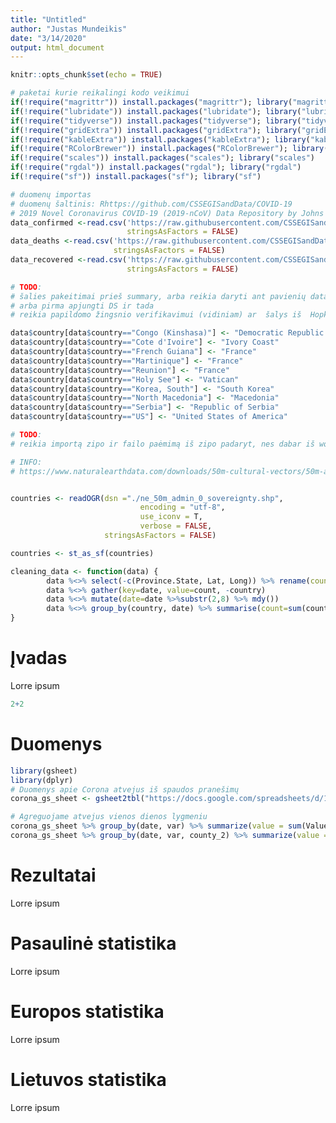 ```yaml
---
title: "Untitled"
author: "Justas Mundeikis"
date: "3/14/2020"
output: html_document
---
```


```r
knitr::opts_chunk$set(echo = TRUE)
```

```r
# paketai kurie reikalingi kodo veikimui
if(!require("magrittr")) install.packages("magrittr"); library("magrittr")
if(!require("lubridate")) install.packages("lubridate"); library("lubridate")
if(!require("tidyverse")) install.packages("tidyverse"); library("tidyverse")
if(!require("gridExtra")) install.packages("gridExtra"); library("gridExtra")
if(!require("kableExtra")) install.packages("kableExtra"); library("kableExtra")
if(!require("RColorBrewer")) install.packages("RColorBrewer"); library("RColorBrewer")
if(!require("scales")) install.packages("scales"); library("scales")
if(!require("rgdal")) install.packages("rgdal"); library("rgdal")
if(!require("sf")) install.packages("sf"); library("sf")
```

```r
# duomenų importas
# duomenų šaltinis: Rhttps://github.com/CSSEGISandData/COVID-19
# 2019 Novel Coronavirus COVID-19 (2019-nCoV) Data Repository by Johns Hopkins CSSE     
data_confirmed <-read.csv('https://raw.githubusercontent.com/CSSEGISandData/COVID-19/master/csse_covid_19_data/csse_covid_19_time_series/time_series_19-covid-Confirmed.csv',
                          stringsAsFactors = FALSE)
data_deaths <-read.csv('https://raw.githubusercontent.com/CSSEGISandData/COVID-19/master/csse_covid_19_data/csse_covid_19_time_series/time_series_19-covid-Deaths.csv',
                       stringsAsFactors = FALSE)
data_recovered <-read.csv('https://raw.githubusercontent.com/CSSEGISandData/COVID-19/master/csse_covid_19_data/csse_covid_19_time_series/time_series_19-covid-Recovered.csv',
                          stringsAsFactors = FALSE)

```

```r
# TODO:
# šalies pakeitimai prieš summary, arba reikia daryti ant pavienių datasetų po importo,
# arba pirma apjungti DS ir tada
# reikia papildomo žingsnio verifikavimui (vidiniam) ar  šalys iš  Hopkinso ir žemėlapių atitinka, nes atsiradus naujoms šalims reikės rankutėmis koreguot... hopkins naudoja WHO šlaių pavadinimus, žemėlapiai ne...

data$country[data$country=="Congo (Kinshasa)"] <- "Democratic Republic of the Congo"
data$country[data$country=="Cote d'Ivoire"] <- "Ivory Coast"
data$country[data$country=="French Guiana"] <- "France"
data$country[data$country=="Martinique"] <- "France"
data$country[data$country=="Reunion"] <- "France"
data$country[data$country=="Holy See"] <- "Vatican"
data$country[data$country=="Korea, South"] <- "South Korea"
data$country[data$country=="North Macedonia"] <- "Macedonia"
data$country[data$country=="Serbia"] <- "Republic of Serbia"
data$country[data$country=="US"] <- "United States of America"


```

```r
# TODO:
# reikia importą zipo ir failo paėmimą iš zipo padaryt, nes dabar iš working directory ima

# INFO:
# https://www.naturalearthdata.com/downloads/50m-cultural-vectors/50m-admin-0-countries-2


countries <- readOGR(dsn ="./ne_50m_admin_0_sovereignty.shp", 
                             encoding = "utf-8",
                             use_iconv = T,
                             verbose = FALSE,
                     stringsAsFactors = FALSE)

countries <- st_as_sf(countries)


```

```r


cleaning_data <- function(data) {
        data %<>% select(-c(Province.State, Lat, Long)) %>% rename(country=Country.Region)
        data %<>% gather(key=date, value=count, -country)
        data %<>% mutate(date=date %>%substr(2,8) %>% mdy())
        data %<>% group_by(country, date) %>% summarise(count=sum(count)) %>% as.data.frame()
}


```
# Įvadas
Lorre ipsum

```r
2+2
```

# Duomenys
```r
library(gsheet)
library(dplyr)
# Duomenys apie Corona atvejus iš spaudos pranešimų
corona_gs_sheet <- gsheet2tbl("https://docs.google.com/spreadsheets/d/1l9HM2hIjLFA-SZy_kO8b8B5Ddr0hfVZrmx2Yb1n1feg/edit#gid=0")

# Agreguojame atvejus vienos dienos lygmeniu
corona_gs_sheet %>% group_by(date, var) %>% summarize(value = sum(Value))
corona_gs_sheet %>% group_by(date, var, county_2) %>% summarize(value = sum(Value))

```

# Rezultatai
Lorre ipsum

# Pasaulinė statistika
Lorre ipsum

# Europos statistika
Lorre ipsum

# Lietuvos statistika
Lorre ipsum

